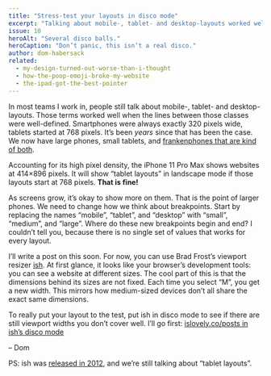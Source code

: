 ```yaml
---
title: "Stress-test your layouts in disco mode"
excerpt: "Talking about mobile-, tablet- and desktop-layouts worked well when the lines between those classes were well-defined."
issue: 10
heroAlt: "Several disco balls."
heroCaption: "Don’t panic, this isn’t a real disco."
author: dom-habersack
related:
  - my-design-turned-out-worse-than-i-thought
  - how-the-poop-emoji-broke-my-website
  - the-ipad-got-the-best-pointer
---
```

In most teams I work in, people still talk about mobile-, tablet- and desktop-layouts. Those terms worked well when the lines between those classes were well-defined. Smartphones were always exactly 320 pixels wide, tablets started at 768 pixels. It’s been _years_ since that has been the case. We now have large phones, small tablets, and [frankenphones that are kind of both](https://www.samsung.com/global/galaxy/galaxy-fold/).

Accounting for its high pixel density, the iPhone 11 Pro Max shows websites at 414×896 pixels. It will show “tablet layouts” in landscape mode if those layouts start at 768 pixels. **That is fine!**

As screens grow, it’s okay to show more on them. That is the point of larger phones. We need to change how we think about breakpoints. Start by replacing the names “mobile”, “tablet”, and “desktop” with “small”, “medium”, and “large”. Where do these new breakpoints begin and end? I couldn’t tell you, because there is no single set of values that works for every layout.

I’ll write a post on this soon. For now, you can use Brad Frost’s viewport resizer [ish](http://bradfrost.com/demo/ish/). At first glance, it looks like your browser’s development tools: you can see a website at different sizes. The cool part of this is that the dimensions behind its sizes are not fixed. Each time you select “M”, you get a new width. This mirrors how medium-sized devices don’t all share the exact same dimensions.

To really put your layout to the test, put ish in disco mode to see if there are still viewport widths you don’t cover well. I’ll go first: [islovely.co/posts in ish’s disco mode](http://bradfrost.com/demo/ish/?url=https%3A%2F%2Fislovely.co%2Fposts%2F#disco)

– Dom

PS: ish was [released in 2012](https://bradfrost.com/blog/post/ish/), and we’re still talking about “tablet layouts”.
